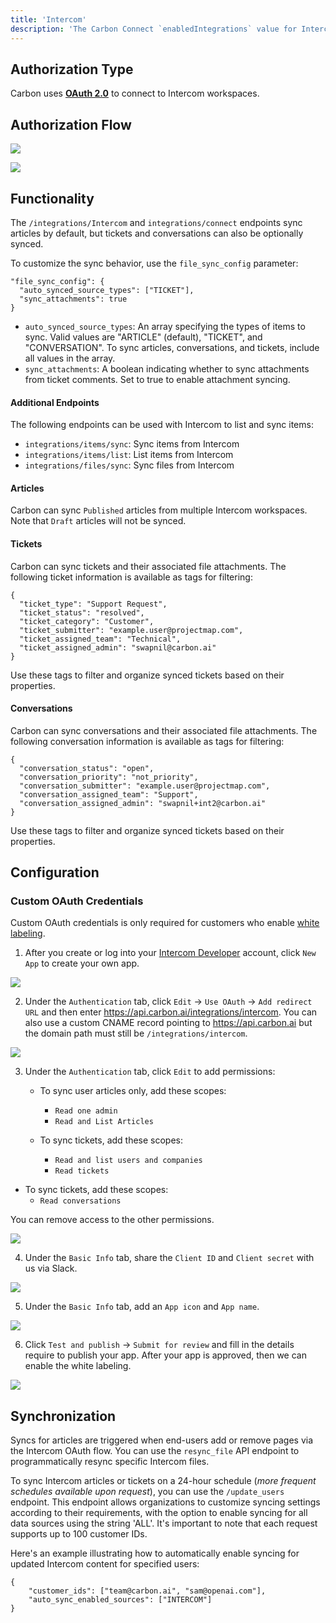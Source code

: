 ```yaml
---
title: 'Intercom'
description: 'The Carbon Connect `enabledIntegrations` value for Intercom is `INTERCOM`.'
---
```


## Authorization Type

Carbon uses **[OAuth 2.0](https://developers.intercom.com/building-apps/docs/setting-up-oauth)** to connect to Intercom workspaces.

## Authorization Flow

![](https://files.readme.io/d72b15d-image.png)

![](https://files.readme.io/c2825e3-image.png)

## Functionality
The `/integrations/Intercom` and `integrations/connect` endpoints sync articles by default, but tickets and conversations can also be optionally synced.

To customize the sync behavior, use the `file_sync_config` parameter:

```
"file_sync_config": {
  "auto_synced_source_types": ["TICKET"],
  "sync_attachments": true
}
```

- `auto_synced_source_types`: An array specifying the types of items to sync. Valid values are "ARTICLE" (default), "TICKET", and "CONVERSATION". To sync articles, conversations, and tickets, include all values in the array.
- `sync_attachments`: A boolean indicating whether to sync attachments from ticket comments. Set to true to enable attachment syncing.

#### Additional Endpoints
The following endpoints can be used with Intercom to list and sync items:
- `integrations/items/sync`: Sync items from Intercom
- `integrations/items/list`: List items from Intercom
- `integrations/files/sync`: Sync files from Intercom

#### Articles
Carbon can sync `Published` articles from multiple Intercom workspaces. Note that `Draft` articles will not be synced.

#### Tickets
Carbon can sync tickets and their associated file attachments. The following ticket information is available as tags for filtering:

```
{
  "ticket_type": "Support Request",
  "ticket_status": "resolved",
  "ticket_category": "Customer",
  "ticket_submitter": "example.user@projectmap.com",
  "ticket_assigned_team": "Technical",
  "ticket_assigned_admin": "swapnil@carbon.ai"
}
````

Use these tags to filter and organize synced tickets based on their properties.

#### Conversations
Carbon can sync conversations and their associated file attachments. The following conversation information is available as tags for filtering:

```
{
  "conversation_status": "open",
  "conversation_priority": "not_priority",
  "conversation_submitter": "example.user@projectmap.com",
  "conversation_assigned_team": "Support",
  "conversation_assigned_admin": "swapnil+int2@carbon.ai"
}
````

Use these tags to filter and organize synced tickets based on their properties.


## Configuration

### Custom OAuth Credentials

<Warning>Custom OAuth credentials is only required for customers who enable [white labeling](/learn/customize/whitelabel).</Warning>

1. After you create or log into your [Intercom Developer](https://developers.intercom.com/) account, click `New App` to create your own app.

![](https://i.ibb.co/Y3Nmh4r/Screen-Shot-2023-09-11-at-5-06-46-PM.png)

2. Under the `Authentication` tab, click `Edit` -> `Use OAuth` -> `Add redirect URL` and then enter https://api.carbon.ai/integrations/intercom. You can also use a custom CNAME record pointing to https://api.carbon.ai but the domain path must still be `/integrations/intercom`.

![](https://i.ibb.co/pfzG9VJ/Screen-Shot-2023-09-11-at-5-17-47-PM.png)

3. Under the `Authentication` tab, click `Edit` to add permissions:

   - To sync user articles only, add these scopes: 
     - `Read one admin`
     - `Read and List Articles`

   - To sync tickets, add these scopes:
     - `Read and list users and companies` 
     - `Read tickets`

  - To sync tickets, add these scopes:  
     - `Read conversations`

You can remove access to the other permissions.

![](https://imagedelivery.net/_sHUUMiZokZ59YDFOZEZTw/aeb2a1b7-1eb8-4c9f-9a70-49282f9ecb00/public)

4. Under the `Basic Info` tab, share the `Client ID` and `Client secret` with us via Slack.

![](https://i.ibb.co/wCnVcQq/Screen-Shot-2023-09-11-at-5-25-39-PM.png)

5. Under the `Basic Info` tab, add an `App icon` and `App name`.

![](https://i.ibb.co/HqS9bhk/Screen-Shot-2023-09-11-at-5-47-31-PM.png)

6. Click `Test and publish` -> `Submit for review` and fill in the details require to publish your app. After your app is approved, then we can enable the white labeling.

![](https://i.ibb.co/Cm0xWBF/Screen-Shot-2023-09-11-at-5-51-09-PM.png)


## Synchronization

Syncs for articles are triggered when end-users add or remove pages via the Intercom OAuth flow. You can use the `resync_file` API endpoint to programmatically resync specific Intercom files.

To sync Intercom articles or tickets on a 24-hour schedule (_more frequent schedules available upon request_), you can use the `/update_users` endpoint. This endpoint allows organizations to customize syncing settings according to their requirements, with the option to enable syncing for all data sources using the string 'ALL'. It's important to note that each request supports up to 100 customer IDs.

Here's an example illustrating how to automatically enable syncing for updated Intercom content for specified users:

```
{
    "customer_ids": ["team@carbon.ai", "sam@openai.com"],
    "auto_sync_enabled_sources": ["INTERCOM"]
} 